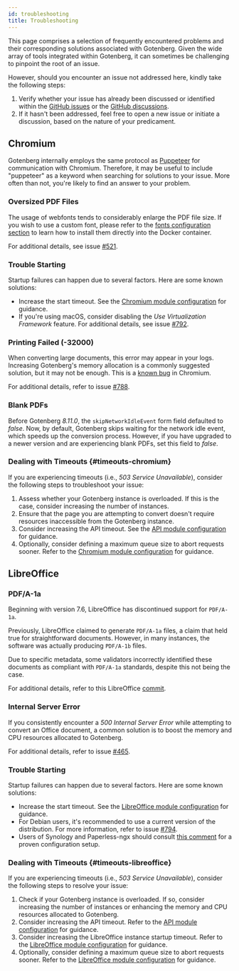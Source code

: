 ```yaml
---
id: troubleshooting
title: Troubleshooting
---
```


This page comprises a selection of frequently encountered problems and their corresponding solutions associated with
Gotenberg. Given the wide array of tools integrated within Gotenberg, it can sometimes be challenging to pinpoint the
root of an issue.

However, should you encounter an issue not addressed here, kindly take the following steps:

1. Verify whether your issue has already been discussed or identified within the [GitHub issues](https://github.com/gotenberg/gotenberg/issues)
or the [GitHub discussions](https://github.com/gotenberg/gotenberg/discussions).
2. If it hasn't been addressed, feel free to open a new issue or initiate a discussion, based on the nature of your
predicament.

## Chromium

Gotenberg internally employs the same protocol as [Puppeteer](https://pptr.dev/) for communication with Chromium.
Therefore, it may be useful to include "puppeteer" as a keyword when searching for solutions to your issue. More often
than not, you're likely to find an answer to your problem.

### Oversized PDF Files

The usage of webfonts tends to considerably enlarge the PDF file size. If you wish to use a custom font, please refer
to the [fonts configuration section](configuration#fonts) to learn how to install them directly into the Docker container.

For additional details, see issue [#521](https://github.com/gotenberg/gotenberg/issues/521).

### Trouble Starting

Startup failures can happen due to several factors. Here are some known solutions:

* Increase the start timeout. See the [Chromium module configuration](configuration#chromium) for guidance.
* If you're using macOS, consider disabling the *Use Virtualization Framework* feature. For additional details, see issue
[#792](https://github.com/gotenberg/gotenberg/issues/792).

### Printing Failed (-32000)

When converting large documents, this error may appear in your logs. Increasing Gotenberg's memory allocation is a
commonly suggested solution, but it may not be enough. This is a [known bug](https://issues.chromium.org/issues/40842550) in Chromium.

For additional details, refer to issue [#788](https://github.com/gotenberg/gotenberg/issues/788).

### Blank PDFs

Before Gotenberg *8.11.0*, the `skipNetworkIdleEvent` form field defaulted to *false*.
Now, by default, Gotenberg skips waiting for the network idle event, which speeds up the conversion process.
However, if you have upgraded to a newer version and are experiencing blank PDFs, set this field to *false*.

### Dealing with Timeouts {#timeouts-chromium}

If you are experiencing timeouts (i.e., *503 Service Unavailable*), consider the following steps to troubleshoot your issue:

1. Assess whether your Gotenberg instance is overloaded. If this is the case, consider increasing the number of instances.
2. Ensure that the page you are attempting to convert doesn't require resources inaccessible from the Gotenberg instance.
3. Consider increasing the API timeout. See the [API module configuration](configuration#api) for guidance.
4. Optionally, consider defining a maximum queue size to abort requests sooner. Refer to the [Chromium module configuration](configuration#chromium) for guidance.

## LibreOffice

### PDF/A-1a

Beginning with version 7.6, LibreOffice has discontinued support for `PDF/A-1a`.

Previously, LibreOffice claimed to generate `PDF/A-1a` files, a claim that held true for straightforward documents.
However, in many instances, the software was actually producing `PDF/A-1b` files.

Due to specific metadata, some validators incorrectly identified these documents as compliant with `PDF/A-1a` standards,
despite this not being the case.

For additional details, refer to this LibreOffice [commit](https://git.libreoffice.org/core/+/c4b12d06698402984b3ffdbd2c139f261fa35ca1%5E%21).

### Internal Server Error

If you consistently encounter a *500 Internal Server Error* while attempting to convert an Office document, a common
solution is to boost the memory and CPU resources allocated to Gotenberg.

For additional details, refer to issue [#465](https://github.com/gotenberg/gotenberg/issues/465).

### Trouble Starting

Startup failures can happen due to several factors. Here are some known solutions:

* Increase the start timeout. See the [LibreOffice module configuration](configuration#libreoffice) for guidance.
* For Debian users, it's recommended to use a current version of the distribution. For more information, refer to issue [#794](https://github.com/gotenberg/gotenberg/issues/794).
* Users of Synology and Paperless-ngx should consult [this comment](https://github.com/gotenberg/gotenberg/issues/763#issuecomment-1890472047)
for a proven configuration setup.

### Dealing with Timeouts {#timeouts-libreoffice}

If you are experiencing timeouts (i.e., *503 Service Unavailable*), consider the following steps to resolve your issue:

1. Check if your Gotenberg instance is overloaded. If so, consider increasing the number of instances or enhancing the
memory and CPU resources allocated to Gotenberg.
2. Consider increasing the API timeout. Refer to the [API module configuration](configuration#api) for guidance.
3. Consider increasing the LibreOffice instance startup timeout. Refer to the
[LibreOffice module configuration](configuration#libreoffice) for guidance.
4. Optionally, consider defining a maximum queue size to abort requests sooner. Refer to the
[LibreOffice module configuration](configuration#libreoffice) for guidance.

